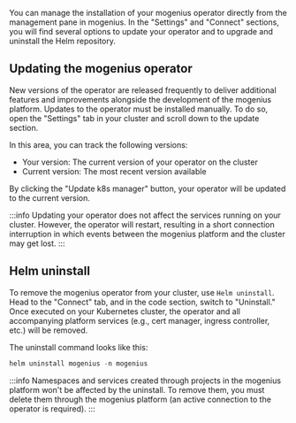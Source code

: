 ﻿---
sidebar_position: 6
description: Manage the mogenius operator, run updates and delete it from your cluster.
---

You can manage the installation of your mogenius operator directly from the management pane in mogenius. In the "Settings" and "Connect" sections, you will find several options to update your operator and to upgrade and uninstall the Helm repository.

## Updating the mogenius operator
New versions of the operator are released frequently to deliver additional features and improvements alongside the development of the mogenius platform. Updates to the operator must be installed manually. To do so, open the "Settings" tab in your cluster and scroll down to the update section.

In this area, you can track the following versions:

- Your version: The current version of your operator on the cluster
- Current version: The most recent version available

By clicking the "Update k8s manager" button, your operator will be updated to the current version.

:::info
Updating your operator does not affect the services running on your cluster. However, the operator will restart, resulting in a short connection interruption in which events between the mogenius platform and the cluster may get lost.
:::

## Helm uninstall
To remove the mogenius operator from your cluster, use `Helm uninstall`. Head to the "Connect" tab, and in the code section, switch to "Uninstall." Once executed on your Kubernetes cluster, the operator and all accompanying platform services (e.g., cert manager, ingress controller, etc.) will be removed. 

The uninstall command looks like this:

```jsx title="mogenius operator Helm uninstall"
helm uninstall mogenius -n mogenius
```

:::info
Namespaces and services created through projects in the mogenius platform won't be affected by the uninstall. To remove them, you must delete them through the mogenius platform (an active connection to the operator is required).
:::